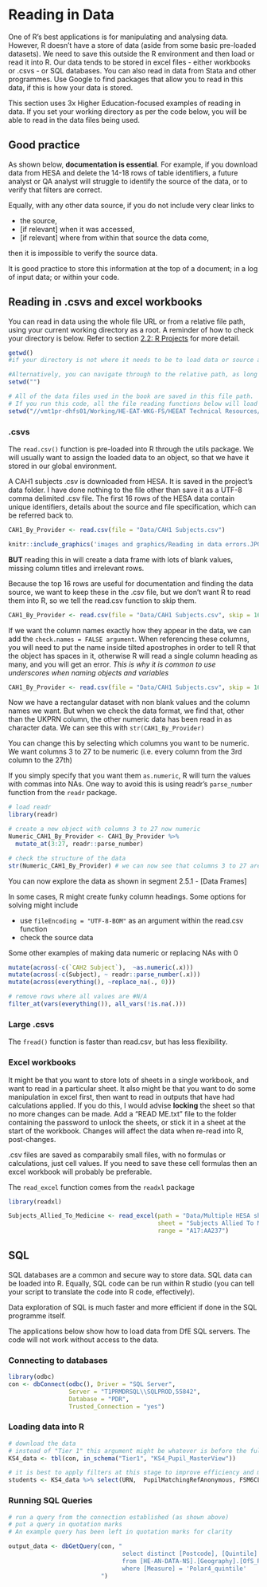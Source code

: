 # Reading in Data 

One of R's best applications is for manipulating and analysing data. However, R doesn't have a store of data (aside from some basic pre-loaded datasets). We need to save this outside the R environment and then load or read it into R. Our data tends to be stored in excel files - either workbooks or .csvs - or SQL databases. You can also read in data  from Stata and other programmes. Use Google to find packages that allow you to read in this data, if this is how your data is stored. 

This section uses 3x Higher Education-focused examples of reading in data. If you set your working directory as per the code below, you will be able to read in the data files being used. 

## Good practice

As shown below, **documentation is essential**. For example, if you download data from HESA and delete the 14-18 rows of table identifiers, a future analyst or QA analyst will struggle to identify the source of the data, or to verify that filters are correct. 

Equally, with any other data source, if you do not include very clear links to 

* the source,
* [if relevant] when it was accessed,
* [if relevant] where from within that source the data come,

then it is impossible to verify the source data. 

It is good practice to store this information at the top of a document; in a log of input data; or within your code. 


## Reading in .csvs and excel workbooks

You can read in data using the whole file URL or from a relative file path, using your current working directory as a root. A reminder of how to check your directory is below. Refer to section [2.2: R Projects](#Projects) for more detail. 



```r
getwd() 
#if your directory is not where it needs to be to load data or source a file, set it

#Alternatively, you can navigate through to the relative path, as long as the location is on the same drive.
setwd("")

# All of the data files used in the book are saved in this file path. 
# If you run this code, all the file reading functions below will load the appropriate data. 
setwd("//vmt1pr-dhfs01/Working/HE-EAT-WKG-FS/HEEAT Technical Resources/R/Core learning RBookdown") 
```


### .csvs 

The `read.csv()` function is pre-loaded into R through the utils package. We will usually want to assign the loaded data to an object, so that we have it stored in our global environment. 

A CAH1 subjects .csv is downloaded from HESA. It is saved in the project's data folder. I have done nothing to the file other than save it as a UTF-8 comma delimited .csv file. The first 16 rows of the HESA data contain unique identifiers, details about the source and file specification, which can be referred back to. 


```r
CAH1_By_Provider <- read.csv(file = "Data/CAH1 Subjects.csv") 
```

```r
knitr::include_graphics('images and graphics/Reading in data errors.JPG')
```

**BUT** reading this in will create a data frame with lots of blank values, missing column titles and irrelevant rows.

Because the top 16 rows are useful for documentation and finding the data source, we want to keep these in the .csv file, but we don't want R to read them into R, so we tell the read.csv function to skip them.

```r
CAH1_By_Provider <- read.csv(file = "Data/CAH1 Subjects.csv", skip = 16)
```

If we want the column names exactly how they appear in the data, we can add the `check.names = FALSE argument`. When referencing these columns, you will need to put the name inside tilted apostrophes in order to tell R that the object has spaces in it, otherwise R will read a single column heading as many, and you will get an error.
_This is why it is common to use underscores when naming objects and variables_

```r
CAH1_By_Provider <- read.csv(file = "Data/CAH1 Subjects.csv", skip = 16, check.names = FALSE)
```

Now we have a rectangular dataset with non blank values and the column names we want. But when we check the data format, we find that, other than the UKPRN column, the other numeric data has been read in as character data. We can see this with `str(CAH1_By_Provider)`

You can change this by selecting which columns you want to be numeric. We want columns 3 to 27 to be numeric (i.e. every column from the 3rd column to the 27th)

If you simply specify that you want them `as.numeric`, R will turn the values with commas into NAs. One way to avoid this is using readr's `parse_number` function from the `readr` package. 

```r
# load readr
library(readr)

# create a new object with columns 3 to 27 now numeric
Numeric_CAH1_By_Provider <- CAH1_By_Provider %>%
  mutate_at(3:27, readr::parse_number) 

# check the structure of the data
str(Numeric_CAH1_By_Provider) # we can now see that columns 3 to 27 are numeric
```



You can now explore the data as shown in segment 2.5.1 - [Data Frames]

In some cases, R might create funky column headings. Some options for solving might include

* use `fileEncoding = "UTF-8-BOM"` as an argument within the read.csv function
* check the source data


Some other examples of making data numeric or replacing NAs with 0

```r
mutate(across(-c(`CAH2 Subject`),  ~as.numeric(.x)))
mutate(across(-c(Subject), ~ readr::parse_number(.x)))
mutate(across(everything(), ~replace_na(., 0)))

# remove rows where all values are #N/A
filter_at(vars(everything()), all_vars(!is.na(.)))
```


### Large .csvs

The `fread()` function is faster than read.csv, but has less flexibility.


### Excel workbooks

It might be that you want to store lots of sheets in a single workbook, and want to read in a particular sheet. It also might be that you want to do some manipulation in excel first, then want to read in outputs that have had calculations applied. If you do this, I would advise **locking** the sheet so that no more changes can be made. Add a "READ ME.txt" file to the folder containing the password to unlock the sheets, or stick it in a sheet at the start of the workbook. Changes will affect the data when re-read into R, post-changes.

.csv files are saved as comparabily small files, with no formulas or calculations, just cell values. If you need to save these cell formulas then an excel workbook will probably be preferable. 

The `read_excel` function comes from the `readxl` package

```r
library(readxl)

Subjects_Allied_To_Medicine <- read_excel(path = "Data/Multiple HESA sheets workbook.xlsx", 
                                          sheet = "Subjects Allied To Medicine", 
                                          range = "A17:AA237")

```

## SQL


SQL databases are a common and secure way to store data. SQL data can be loaded into R. Equally, SQL code can be run within R studio (you can tell your script to translate the code into R code, effectively).

Data exploration of SQL is much faster and more efficient if done in the SQL programme itself. 

The applications below show how to load data from DfE SQL servers. The code will not work without access to the data.

### Connecting to databases

```r
library(odbc)
con <- dbConnect(odbc(), Driver = "SQL Server", 
                 Server = "T1PRMDRSQL\\SQLPROD,55842", 
                 Database = "PDR",
                 Trusted_Connection = "yes")

```

### Loading data into R

```r
# download the data
# instead of "Tier 1" this argument might be whatever is before the full stop in front of the table name when shown in SQL. For UCAS data, for example, this is "dbo"
KS4_data <- tbl(con, in_schema("Tier1", "KS4_Pupil_MasterView"))

# it is best to apply filters at this stage to improve efficiency and minimise the amount of data that R needs to extract
students <- KS4_data %>% select(URN,  PupilMatchingRefAnonymous, FSM6CLA) %>% collect()

```


### Running SQL Queries 

```r
# run a query from the connection established (as shown above)
# put a query in quotation marks
# An example query has been left in quotation marks for clarity

output_data <- dbGetQuery(con, "
                                select distinct [Postcode], [Quintile]
                                from [HE-AN-DATA-NS].[Geography].[OfS_POLARPostcode]
                                where [Measure] = 'Polar4_quintile'
                          ")

```





